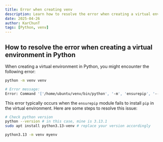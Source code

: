 ```yaml
---
title: Error when creating venv
description: Learn how to resolve the error when creating a virtual environment in Python.
date: 2025-04-26
author: KarChunT
tags: [Python, venv]
---
```


## How to resolve the error when creating a virtual environment in Python

When creating a virtual environment in Python, you might encounter the following error:

```bash
python -m venv venv

# Error message:
Error: Command '['/home/ubuntu/venv/bin/python', '-m', 'ensurepip', '--upgrade', '--default-pip']' returned non-zero exit status 1.
```

This error typically occurs when the `ensurepip` module fails to install `pip` in the virtual environment. Here are some steps to resolve this issue:

```bash
# Check python version
python --version # in this case, mine is 3.13.1
sudo apt install python3.13-venv # replace your version accordingly

python3.13 -m venv myenv
```
<Comments />

